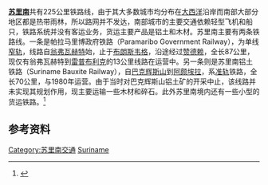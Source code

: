 '''[[苏里南|苏里南]]'''共有225公里铁路线，由于其大多数城市均分布在[[大西洋|大西洋]]沿岸而南部大部分地区都是热带雨林，所以路网并不发达，南部城市的主要交通依赖轻型飞机和船只，铁路系统并没有客运业务，货运主要产品是铝土和木材。苏里南主要有两条铁路线。一条是帕拉马里博政府铁路（Paramaribo Government Railway），为单线[[窄轨|窄轨]]，线路自[[翁弗瓦赫特|翁弗瓦赫特]]始，止于[[布朗斯韦格|布朗斯韦格]]，沿途经过[[赞德赖|赞德赖]]，全长87公里，现仅有翁弗瓦赫特到[[雷普布利克|雷普布利克]]的13公里线路在运营中。另一条则是苏里南铝土铁路（Suriname Bauxite Railway），自[[巴克辉斯山|巴克辉斯山]]到[[阿颇埃拉|阿颇埃拉]]，系[[准轨|准轨]]铁路，全长70公里，与1980年运营。由于当时对巴克辉斯山铝土矿的开采中止，该线路并未实现其规划作用，现主要运输一些木材和碎石。此外苏里南境内还有一些小型的货运铁路。<ref>{{cite book|author=吴德明 |title=《苏里南》 |language=zh-hans |year=2008 |publisher=社会科学文献出版社 |page=163 |location=北京 |isbn=9787509701881 }}</ref>

==参考资料==
{{reflist}}
{{美洲题目|铁路运输}}

[[Category:苏里南交通|Category:苏里南交通]]
[[Category:美洲铁路运输|Suriname]]